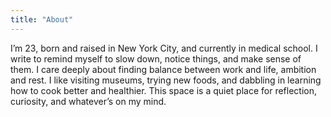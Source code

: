 ```yaml
---
title: "About"
---
```


I’m 23, born and raised in New York City, and currently in medical school. 
I write to remind myself to slow down, notice things, and make sense of them. 
I care deeply about finding balance between work and life, ambition and rest. 
I like visiting museums, trying new foods, and dabbling in learning how to cook better and healthier. 
This space is a quiet place for reflection, curiosity, and whatever’s on my mind.
